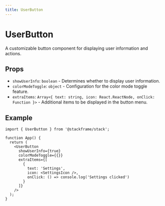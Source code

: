```yaml
---
title: UserButton
---
```


# UserButton

A customizable button component for displaying user information and actions.

## Props

- `showUserInfo`: `boolean` - Determines whether to display user information.
- `colorModeToggle`: `object` - Configuration for the color mode toggle feature.
- `extraItems`: `Array<{ text: string, icon: React.ReactNode, onClick: Function }>` - Additional items to be displayed in the button menu.

## Example

```tsx
import { UserButton } from '@stackframe/stack';

function App() {
  return (
    <UserButton
      showUserInfo={true}
      colorModeToggle={{}}
      extraItems={[
        {
          text: 'Settings',
          icon: <SettingsIcon />,
          onClick: () => console.log('Settings clicked')
        }
      ]}
    />
  );
}
```